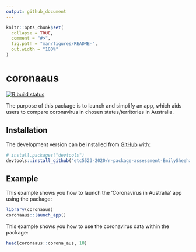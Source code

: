 ```yaml
---
output: github_document
---
```


<!-- README.md is generated from README.Rmd. Please edit that file -->

```r
knitr::opts_chunk$set(
  collapse = TRUE,
  comment = "#>",
  fig.path = "man/figures/README-",
  out.width = "100%"
)
```

# coronaaus

<!-- badges: start -->
[![R build status](https://github.com/etc5523-2020/r-package-assessment-EmilySheehan0012/workflows/R-CMD-check/badge.svg)](https://github.com/etc5523-2020/r-package-assessment-EmilySheehan0012/actions)
<!-- badges: end -->

The purpose of this package is to launch and simplify an app, which aids users to compare coronavirus in chosen states/territories in Australia. 

## Installation

The development version can be installed from [GitHub](https://github.com/) with:

``` r
# install.packages("devtools")
devtools::install_github("etc5523-2020/r-package-assessment-EmilySheehan0012")
```
## Example

This example shows you how to launch the 'Coronavirus in Australia' app using the package:

```r
library(coronaaus)
coronaaus::launch_app()
```

This example shows you how to use the coronavirus data within the package:

```r
head(coronaaus::corona_aus, 10)
```




